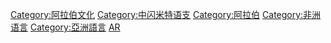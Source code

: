 {{noteTA
|T = zh-hant:阿拉伯語族; zh-hans:阿拉伯语族
|G1 = Category:Arabic languages
}}
{{Cat main}}

[[Category:阿拉伯文化|Category:阿拉伯文化]]
[[Category:中闪米特语支|Category:中闪米特语支]]
[[Category:阿拉伯|Category:阿拉伯]]
[[Category:非洲语言|Category:非洲语言]]
[[Category:亞洲語言|Category:亞洲語言]]
[[Category:各语种方言|AR]]